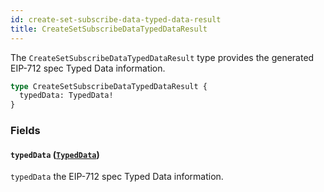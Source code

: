 ```yaml
---
id: create-set-subscribe-data-typed-data-result
title: CreateSetSubscribeDataTypedDataResult
---
```



The `CreateSetSubscribeDataTypedDataResult` type provides the generated EIP-712 spec Typed Data information.

```graphql
type CreateSetSubscribeDataTypedDataResult {
  typedData: TypedData!
}
```


### Fields

#### `typedData` ([`TypedData`](/reference/objects/typed-data))

`typedData` the EIP-712 spec Typed Data information.




